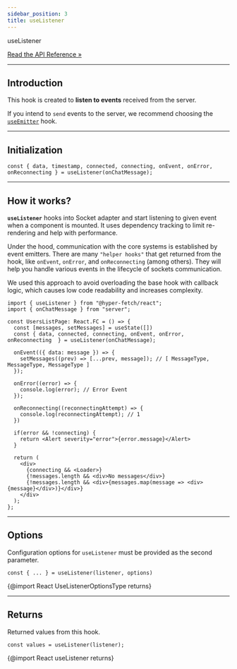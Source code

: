 ```yaml
---
sidebar_position: 3
title: useListener
---
```


<div class="api-link">
  <div class="api-link-title">useListener</div>
  <div class="api-link-sub-title">

[Read the API Reference »](/api/React/Hook/useListener.mdx)

  </div>
</div>

---

## Introduction

This hook is created to **listen to events** received from the server.

If you intend to `send` events to the server, we recommend choosing the
[`useEmitter`](/documentation/04-react/03-sockets/use-emitter.mdx) hook.

---

## Initialization

```tsx
const { data, timestamp, connected, connecting, onEvent, onError, onReconnecting } = useListener(onChatMessage);
```

---

## How it works?

**`useListener`** hooks into Socket adapter and start listening to given event when a component is mounted. It uses
dependency tracking to limit re-rendering and help with performance.

Under the hood, communication with the core systems is established by event emitters. There are many `"helper hooks"`
that get returned from the hook, like `onEvent`, `onError`, and `onReconnecting` (among others). They will help you
handle various events in the lifecycle of sockets communication.

We used this approach to avoid overloading the base hook with callback logic, which causes low code readability and
increases complexity.

```tsx
import { useListener } from "@hyper-fetch/react";
import { onChatMessage } from "server";

const UsersListPage: React.FC = () => {
  const [messages, setMessages] = useState([])
  const { data, connected, connecting, onEvent, onError, onReconnecting  } = useListener(onChatMessage);

  onEvent(({ data: message }) => {
    setMessages((prev) => [...prev, message]); // [ MessageType, MessageType, MessageType ]
  });

  onError((error) => {
    console.log(error); // Error Event
  });

  onReconnecting((reconnectingAttempt) => {
    console.log(reconnectingAttempt); // 1
  })

  if(error && !connecting) {
    return <Alert severity="error">{error.message}</Alert>
  }

  return (
    <div>
      {connecting && <Loader>}
      {!messages.length && <div>No messages</div>}
      {!messages.length && <div>{messages.map(message => <div>{message}</div>)}</div>}
    </div>
  );
};
```

---

## Options

Configuration options for `useListener` must be provided as the second parameter.

```tsx
const { ... } = useListener(listener, options)
```

{@import React UseListenerOptionsType returns}

---

## Returns

Returned values from this hook.

```tsx
const values = useListener(listener);
```

{@import React useListener returns}
